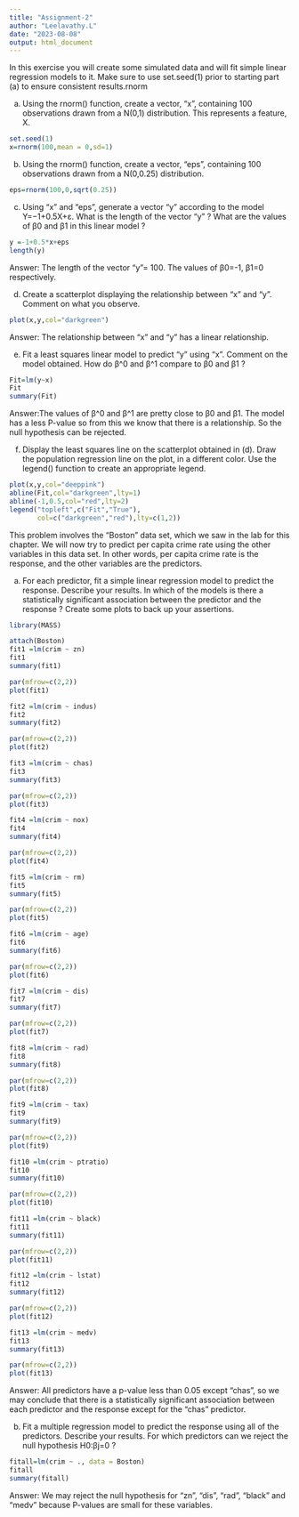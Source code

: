 ---
title: "Assignment-2"
author: "Leelavathy.L"
date: "2023-08-08"
output: html_document
---
In this exercise you will create some simulated data and will fit simple linear regression models to it. Make sure to use set.seed(1) prior to starting part (a) to ensure consistent results.rnorm

a.	Using the rnorm() function, create a vector, “x”, containing 100 observations drawn from a N(0,1) distribution. This represents a feature, X.
```{r}
set.seed(1)
x=rnorm(100,mean = 0,sd=1)

```

b.	Using the rnorm() function, create a vector, “eps”, containing 100 observations drawn from a N(0,0.25) distribution.
```{r}
eps=rnorm(100,0,sqrt(0.25))
```

c.	Using “x” and “eps”, generate a vector “y” according to the model
Y=−1+0.5X+ε.
What is the length of the vector “y” ? What are the values of β0 and β1 in this linear model ?
```{r}
y =-1+0.5*x+eps
length(y)
```
Answer: The length of the vector “y”= 100.  The values of β0=-1, β1=0 respectively.

d.	Create a scatterplot displaying the relationship between “x” and “y”. Comment on what you observe.
```{r}
plot(x,y,col="darkgreen")
```


Answer: The relationship between “x” and “y” has a linear relationship.

e.	Fit a least squares linear model to predict “y” using “x”. Comment on the model obtained. How do β^0 and β^1 compare to β0 and β1 ?
```{r}
Fit=lm(y~x)
Fit
summary(Fit)
```

Answer:The values of β^0 and β^1 are pretty close to β0 and β1. The model has a less P-value so from this we know that there is a relationship. So the null hypothesis can be rejected.


f.	Display the least squares line on the scatterplot obtained in (d). Draw the population regression line on the plot, in a different color. Use the legend() function to create an appropriate legend.
```{r}
plot(x,y,col="deeppink")                                                                                         
abline(Fit,col="darkgreen",lty=1)
abline(-1,0.5,col="red",lty=2)
legend("topleft",c("Fit","True"),
       col=c("darkgreen","red"),lty=c(1,2))

```



This problem involves the “Boston” data set, which we saw in the lab for this chapter. We will now try to predict per capita crime rate using the other variables in this data set. In other words, per capita crime rate is the response, and the other variables are the predictors.

a.	For each predictor, fit a simple linear regression model to predict the response. Describe your results. In which of the models is there a statistically significant association between the predictor and the response ? Create some plots to back up your assertions.
```{r}
library(MASS)

```

```{r}
attach(Boston)
fit1 =lm(crim ~ zn)
fit1
summary(fit1)

```
```{r}
par(mfrow=c(2,2))
plot(fit1)
```
```{r}
fit2 =lm(crim ~ indus)
fit2
summary(fit2)
```
```{r}
par(mfrow=c(2,2))
plot(fit2)
```
```{r}
fit3 =lm(crim ~ chas)
fit3
summary(fit3)
```
```{r}
par(mfrow=c(2,2))
plot(fit3)
```
```{r}
fit4 =lm(crim ~ nox)
fit4
summary(fit4)
```

```{r}
par(mfrow=c(2,2))
plot(fit4)
```
```{r}
fit5 =lm(crim ~ rm)
fit5
summary(fit5)
```

```{r}
par(mfrow=c(2,2))
plot(fit5)
```

```{r}
fit6 =lm(crim ~ age)
fit6
summary(fit6)
```

```{r}
par(mfrow=c(2,2))
plot(fit6)
```

```{r}
fit7 =lm(crim ~ dis)
fit7
summary(fit7)
```

```{r}
par(mfrow=c(2,2))
plot(fit7)
```

```{r}
fit8 =lm(crim ~ rad)
fit8
summary(fit8)
```

```{r}
par(mfrow=c(2,2))
plot(fit8)
```

```{r}
fit9 =lm(crim ~ tax)
fit9
summary(fit9)
```

```{r}
par(mfrow=c(2,2))
plot(fit9)
```

```{r}
fit10 =lm(crim ~ ptratio)
fit10
summary(fit10)
```

```{r}
par(mfrow=c(2,2))
plot(fit10)
```

```{r}
fit11 =lm(crim ~ black)
fit11
summary(fit11)
```

```{r}
par(mfrow=c(2,2))
plot(fit11)
```

```{r}
fit12 =lm(crim ~ lstat)
fit12
summary(fit12)
```

```{r}
par(mfrow=c(2,2))
plot(fit12)
```

```{r}
fit13 =lm(crim ~ medv)
fit13
summary(fit13)
```
```{r}
par(mfrow=c(2,2))
plot(fit13)
```


Answer:  All predictors have a p-value less than 0.05 except “chas”, so we may conclude that there is a statistically significant association between each predictor and the response except for the “chas” predictor.

b.	Fit a multiple regression model to predict the response using all of the predictors. Describe your results. For which predictors can we reject the null hypothesis H0:βj=0 ?

```{r}
fitall=lm(crim ~ ., data = Boston)
fitall
summary(fitall)
```

Answer: We may reject the null hypothesis for “zn”, “dis”, “rad”, “black” and “medv” because P-values are small for these variables.
